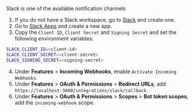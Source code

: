 Slack is one of the available notification channels

1. If you do not have a Slack workspace, go to [Slack](https://slack.com/) and create one.
2. Go to [Slack Apps](https://api.slack.com/apps) and create a new app.
3. Copy the `Client ID`, `Client Secret` and `Signing Secret` and set the following environment variables:

```bash
SLACK_CLIENT_ID=<client-id>
SLACK_CLIENT_SECRET=<client-secret>
SLACK_SIGNING_SECRET=<signing-secret>
```

4. Under **Features** > **Incoming Webhooks**, enable `Activate Incoming Webhooks`.
5. Under **Features** > **OAuth & Permissions** > **Redirect URLs**, add `https://localhost:3000/integrations/slack/callback`
6. Under **Features** > **OAuth & Permissions** > **Scopes** > **Bot token scopes**, add the `incoming-webhook` scope.
